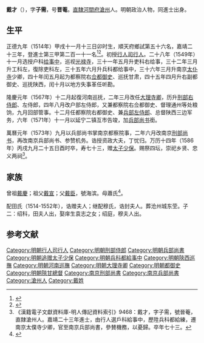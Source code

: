{{明清人物信息框
| 姓名 = 戴才
| 原名 =
| 圖片名稱= 
| 圖片大小 =
| 圖片說明 = 
| 最高職務 = 南京兵部尚書參贊機務
| 國家 = 大明 
| 爵位 =
| 籍貫 = [[北直隸|直隸]][[河間府|河間府]][[滄州|滄州]]
| 族裔 = 
| 旗籍 = 
| 字號 = 字子需，號晉菴
| 諡號 =
| 出生日期 = 正德九年（1514年）十一月十三日
| 出生地點 = 直隸滄州
| 逝世日期 = 萬曆十四年（1586年）九月二十五日
| 逝世地點 = 直隸滄州
| 墓葬 =
| 配偶 = 娶田氏，诰赠夫人；继配穆氏，诰封夫人
| 親屬 = （子）戴绍科、绍庭、（曾孫）[[戴明說|戴明說]]
| 出身 =
* 嘉靖二十三年甲辰科同進士出身
| 經歷 =
| 著作 =  
}}
'''戴才'''（{{bd|1514年||1586年}}），字'''子需'''，号'''晋菴'''。[[北直隸|直隸]][[河間府|河間府]][[滄州|滄州]]人。明朝政治人物，同進士出身。

== 生平 ==
正德九年（1514年）甲戌十一月十三日卯时生，順天府鄉試第五十六名，嘉靖二十三年，登進士第三甲第二百一十一名<ref>{{Cite book|title=《皇明贡举考》卷五|author=[[张朝瑞|张朝瑞]]|publisher=《续修四库全书》史部第828册|year=|isbn=|location=|pages=}}</ref><ref>{{Cite book|title=贡举志五种 上|author=鲁小俊，江俊伟著|publisher=武汉大学出版社|year=2009|isbn=978-7-307-07043-1|location=武汉|pages=}}</ref>。初授[[行人司|行人司]][[行人|行人]]。二十八年（1549年）十一月选授户科[[给事中|给事中]]，巡视[[光禄寺|光禄寺]]，三十一年五月升吏科右给事，三十二年三月升工科左，復除吏科左，三十五年六月升兵科都给事中，三十六年三月升南京[[太仆寺|太仆寺]]少卿，四十年闰五月起为都察院右[[佥都御史|佥都御史]]、巡抚甘肃，四十五年四月升右副都御史、巡抚陕西，闰十月以地方失事革任听勘。

隆慶元年（1567年）十二月起復河南巡抚，二年三月改任[[大理寺卿|大理寺卿]]，历升[[刑部右侍郎|刑部右侍郎]]、左侍郎，四年八月改户部左侍郎，又兼都察院右佥都御史、督理通州等处粮饷，九月回部管事。十二月任都察院右都御史、兼[[兵部左侍郎|兵部左侍郎]]、总督陕西三边军务，六年（1571年）十一月以延宁二镇互市告竣，加[[兵部尚书|兵部尚书]]銜。

萬曆元年（1573年）九月以兵部尚书掌南京都察院事，二年六月改南京[[刑部尚书|刑部尚书]]，再改南京兵部尚书、参赞机务。诰授资政大夫，丁忧归。万历十四年（1586年）丙戌九月二十五日酉时卒，寿七十三，赠[[太子少保|太子少保]]。赐祭四坛，崇祀乡贤、忠义两祠<ref>《漢籍電子文獻資料庫-明人傳記資料索引》9468：戴才，字子需，號晉菴，直隸滄州人。嘉靖二十三年進士，由行人選戶科給事中，歷陞兵科都給練，遷南京太僕寺少卿，官至南京兵部尚書，參賛機務，以憂歸。卒年七十三。</ref>。

== 家族 ==
曾祖[[戴慶|戴慶]]；祖父[[戴宣|戴宣]]；父[[戴臣|戴臣]]，號海滨。母蕭氏<ref>{{Cite book|title=天一阁藏明代科举录选刊 登科录 点校本|author=龚延明主编|publisher=宁波出版社|year=2016|isbn=978-7-5526-2320-8|location=宁波|pages=|quote=《天一閣藏明代科舉錄選刊.登科錄》之《嘉靖二十三年甲辰科進士登科錄》}}</ref>。

配田氏（1514-1552年），诰赠夫人；继配穆氏，诰封夫人。葬沧州城东茔。子二：绍科，田夫人出，娶庠生袁志之女；绍庭，穆夫人出。

==参考文献==
{{reflist}}
{{嘉靖二十三年甲辰科殿試金榜}}

{{DEFAULTSORT:Dai戴}}
[[Category:明朝行人司行人|Category:明朝行人司行人]]
[[Category:明朝刑部侍郎|Category:明朝刑部侍郎]]
[[Category:明朝兵部尚書|Category:明朝兵部尚書]]
[[Category:明朝追赠太子少保|Category:明朝追赠太子少保]]
[[Category:明朝兵科都給事中|Category:明朝兵科都給事中]]
[[Category:明朝陝西巡撫|Category:明朝陝西巡撫]]
[[Category:明朝河南巡撫|Category:明朝河南巡撫]]
[[Category:明朝大理寺卿|Category:明朝大理寺卿]]
[[Category:明朝都御史|Category:明朝都御史]]
[[Category:明朝陝甘總督|Category:明朝陝甘總督]]
[[Category:南京刑部尚書|Category:南京刑部尚書]]
[[Category:南京兵部尚書|Category:南京兵部尚書]]
[[Category:滄州人|Category:滄州人]]
[[Category:戴姓|Category:戴姓]]